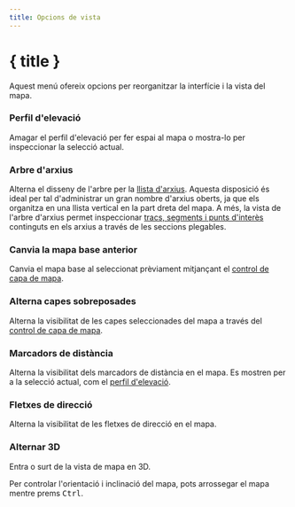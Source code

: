 ```yaml
---
title: Opcions de vista
---
```


<script lang="ts">
</script>

# { title }

Aquest menú ofereix opcions per reorganitzar la interfície i la vista del mapa.

### <ChartArea size="16" class="inline-block" style="margin-bottom: 2px" /> Perfil d'elevació

Amagar el perfil d'elevació per fer espai al mapa o mostra-lo per inspeccionar la selecció actual.

### <ListTree size="16" class="inline-block" style="margin-bottom: 2px" /> Arbre d'arxius

Alterna el disseny de l'arbre per la [llista d'arxius](../files-and-stats).
Aquesta disposició és ideal per tal d'administrar un gran nombre d'arxius oberts, ja que els organitza en una llista vertical en la part dreta del mapa.
A més, la vista de l'arbre d'arxius permet inspeccionar [tracs, segments i punts d'interès](../gpx) continguts en els arxius a través de les seccions plegables.

### <Map size="16" class="inline-block" style="margin-bottom: 2px" /> Canvia la mapa base anterior

Canvia el mapa base al seleccionat prèviament mitjançant el [control de capa de mapa](../map-controls).

### <Layers2 size="16" class="inline-block" style="margin-bottom: 2px" /> Alterna capes sobreposades

Alterna la visibilitat de les capes seleccionades del mapa a través del [control de capa de mapa](../map-controls).

### <Coins size="16" class="inline-block" style="margin-bottom: 2px" /> Marcadors de distància

Alterna la visibilitat dels marcadors de distància en el mapa.
Es mostren per a la selecció actual, com el [perfil d'elevació](../files-and-stats).

### <Milestone size="16" class="inline-block" style="margin-bottom: 2px" /> Fletxes de direcció

Alterna la visibilitat de les fletxes de direcció en el mapa.

### <Box size="16" class="inline-block" style="margin-bottom: 2px" /> Alternar 3D

Entra o surt de la vista de mapa en 3D.

<DocsNote>

Per controlar l'orientació i inclinació del mapa, pots arrossegar el mapa mentre prems <kbd>Ctrl</kbd>.

</DocsNote>
